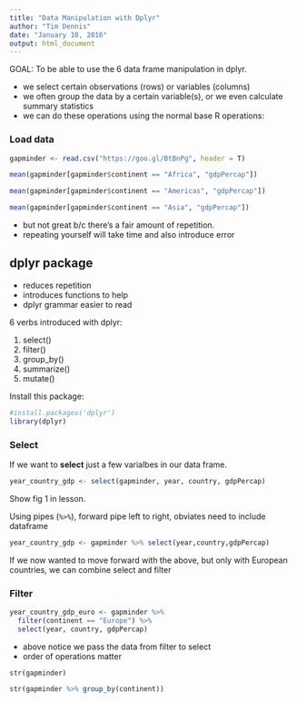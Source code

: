 ```yaml
---
title: "Data Manipulation with Dplyr"
author: "Tim Dennis"
date: "January 10, 2016"
output: html_document
---
```


GOAL: To be able to use the 6 data frame manipulation in dplyr. 

* we select certain observations (rows) or variables (columns) 
* we often group the data by a certain variable(s), or we even calculate summary statistics 
* we can do these operations using the normal base R operations: 

### Load data

```r
gapminder <- read.csv("https://goo.gl/BtBnPg", header = T)

```

```r
mean(gapminder[gapminder$continent == "Africa", "gdpPercap"])
```
```r
mean(gapminder[gapminder$continent == "Americas", "gdpPercap"])

```
```r
mean(gapminder[gapminder$continent == "Asia", "gdpPercap"])

```

* but not great b/c there's a fair amount of repetition. 
* repeating yourself will take time and also introduce error

## dplyr package

* reduces repetition 
* introduces functions to help 
* dplyr grammar easier to read

6 verbs introduced with dplyr: 

1. select()
2. filter()
3. group_by()
4. summarize()
5. mutate()

Install this package: 

```r
#install.packages('dplyr')
library(dplyr)
```

### Select 

If we want to **select** just a few varialbes in our data frame. 

```r
year_country_gdp <- select(gapminder, year, country, gdpPercap)
```

Show fig 1  in lesson. 

Using pipes (`%>%`), forward pipe left to right, obviates need to include dataframe

```r
year_country_gdp <- gapminder %>% select(year,country,gdpPercap)
```

If we now wanted to move forward with the above, but only with European countries, we can combine select and filter

### Filter 

```r
year_country_gdp_euro <- gapminder %>%
  filter(continent == "Europe") %>%
  select(year, country, gdpPercap)

```

* above notice we pass the data from filter to select
* order of operations matter

```r
str(gapminder)
```

```r
str(gapminder %>% group_by(continent))

```




